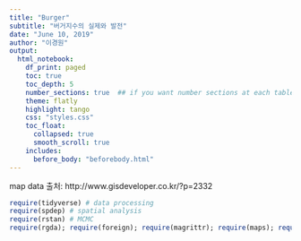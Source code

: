 ```yaml
---
title: "Burger"
subtitle: "버거지수의 실제와 발전"
date: "June 10, 2019"
author: "이경원"
output: 
  html_notebook:
    df_print: paged
    toc: true
    toc_depth: 5
    number_sections: true  ## if you want number sections at each table header
    theme: flatly
    highlight: tango
    css: "styles.css"
    toc_float: 
      collapsed: true
      smooth_scroll: true
    includes:
      before_body: "beforebody.html"
---
```


map data 출처: http://www.gisdeveloper.co.kr/?p=2332

```r
require(tidyverse) # data processing
require(spdep) # spatial analysis
require(rstan) # MCMC
require(rgda); require(foreign); require(magrittr); require(maps); require(maptools); require(mapproj); require(RColorBrewer) # spatial
```